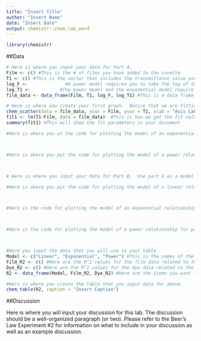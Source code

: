 ```yaml
---
title: "Insert Title"
author: "Insert Name"
date: "Insert Date"
output: chemistr::chem_lab_word
---
```


```r
library(chemistr)
```        


##Data

 
```r
# Here is where you input your data for Part A.  
Film <- c() #This is the # of films you have added to the cuvette
T1 <- c() #This is the vector that includes the transmittance value you collected for each of the films added.
log_F <-              #A power model requires you to take the log of the independent variable
log_T1 <-           #The power model and the exponential model require you to take the log of the dependent variable.
film_data <- data_frame(Film, T1, log_F, log_T1) #This is a data frame.  This links all your variables into a single table.
```


```r
# Here is where you create your first graph.  Notice that we are fitting the data to the line Y=mX+b.  Determine whether this data fits well to this line and comment on this in the caption.  In order to get the slope of your fit line, run this chunk.  The value given in the console from `summary()` on the fitted model gives the slope and intercept of the best fit line (m and b in the equation above) as well as the R-squared value. If this is a good model, include this slope in the graph caption. 
chem_scatter(data = film_data, xvar = Film, yvar = T1, xlab = "Axis Label", ylab = "Axis Label") #This is the info for making the graph.  If you are making a new graph, the variables will need to reflect this.
fit1 <- lm(T1~Film, data = film_data)  #This is how we get the fit values out.  If you change the variables you're graphing, the same will need to be done here.
summary(fit1) #This will show the fit parameters in your document
```


```r
#Here is where you ut the code for plotting the model of an exponential relationship for part A, log(Y) vs X.  Use and modify the code in the previous R chunk.




```

```r
#Here is where you put the code for plotting the model of a power relationship for part A, log(Y) vs log(x).  




```

```r
# Here is where you input your data for Part B,  Use part A as a model for how to input the correct code.

```

```r
#Here is where you put the code for plotting the model of a linear relationship for part B, Y vs X.  




```

```r
#Here is the code for plotting the model of an exponential relationship for part B, log(Y) vs X.  




```

```r
#Here is the code for plotting the model of a power relationship for part B, log(Y) vs log(X).  




```

```r
#Here you input the data that you will use in your table
Model <- c("Linear", "Exponential", "Power") #This is the names of the different models
Film_R2 <- c() #Here are the R^2 values for the film data related to the above models
Dye_R2 <- c() #Here are the R^2 values for the dye data related to the above models
R2 <- data_frame(Model, Film_R2, Dye_R2) #Here are the items you want to include in Table 1
```


```r
#Here is where you create the table that you input data for above.   
chem_table(R2, caption = "Insert Caption")
```

##Discussion

Here is where you will input your discussion for this lab. The discussion should be a well-organized paragraph (or two).  Please refer to the Beer's Law Experiment #2 for information on what to include in your discussion as well as an example discussion.

